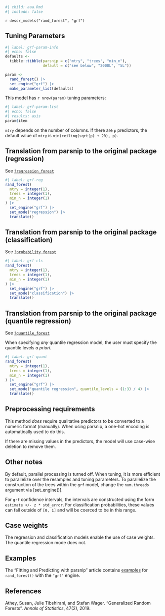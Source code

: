 ```r
#| child: aaa.Rmd
#| include: false
```

`r descr_models("rand_forest", "grf")`

## Tuning Parameters

```r
#| label: grf-param-info
#| echo: false
defaults <- 
  tibble::tibble(parsnip = c("mtry", "trees", "min_n"),
                 default = c("see below", "2000L", "5L"))

param <-
  rand_forest() |> 
  set_engine("grf") |> 
  make_parameter_list(defaults)
```

This model has `r nrow(param)` tuning parameters:

```r
#| label: grf-param-list
#| echo: false
#| results: asis
param$item
```

`mtry` depends on the number of columns. If there are `p` predictors, the default value of `mtry` is `min(ceiling(sqrt(p) + 20), p)`. 

## Translation from parsnip to the original package (regression)

See [`?regression_forest`](https://grf-labs.github.io/grf/reference/regression_forest.html)

```r
#| label: grf-reg
rand_forest(
  mtry = integer(1),
  trees = integer(1),
  min_n = integer(1)
) |>  
  set_engine("grf") |> 
  set_mode("regression") |> 
  translate()
```

## Translation from parsnip to the original package (classification)

See [`?probability_forest`](https://grf-labs.github.io/grf/reference/probability_forest.html)

```r
#| label: grf-cls
rand_forest(
  mtry = integer(1),
  trees = integer(1),
  min_n = integer(1)
) |> 
  set_engine("grf") |> 
  set_mode("classification") |> 
  translate()
```

## Translation from parsnip to the original package (quantile regression)

See [`?quantile_forest`](https://grf-labs.github.io/grf/reference/quantile_forest.html)

When specifying _any_ quantile regression model, the user must specify the quantile levels _a priori_. 

```r
#| label: grf-quant
rand_forest(
  mtry = integer(1),
  trees = integer(1),
  min_n = integer(1)
) |> 
  set_engine("grf") |> 
  set_mode("quantile regression", quantile_levels = (1:3) / 4) |> 
  translate()
```

## Preprocessing requirements

This method _does_ require qualitative predictors to be converted to a numeric format (manually). When using parsnip, a one-hot encoding is automatically used to do this. 

If there are missing values in the predictors, the model will use case-wise deletion to remove them. 

## Other notes

By default, parallel processing is turned off. When tuning, it is more efficient to parallelize over the resamples and tuning parameters. To parallelize the construction of the trees within the `grf` model, change the `num.threads` argument via [set_engine()]. 

For `grf` confidence intervals, the intervals are constructed using the form `estimate +/- z * std_error`. For classification probabilities, these values can fall outside of  `[0, 1]` and will be coerced to be in this range.

## Case weights

The regression and classification models enable the use of case weights. The quantile regression mode does not. 

## Examples 

The "Fitting and Predicting with parsnip" article contains [examples](https://parsnip.tidymodels.org/articles/articles/Examples.html#rand-forest-grf) for `rand_forest()` with the `"grf"` engine.

## References

Athey, Susan, Julie Tibshirani, and Stefan Wager. "Generalized Random Forests". _Annals of Statistics_, 47(2), 2019.

